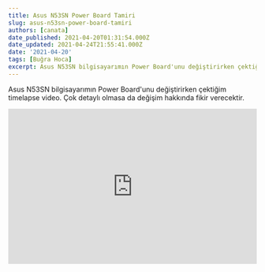 ```yaml
---
title: Asus N53SN Power Board Tamiri
slug: asus-n53sn-power-board-tamiri
authors: [canata]
date_published: 2021-04-20T01:31:54.000Z
date_updated: 2021-04-24T21:55:41.000Z
date: '2021-04-20'
tags: [Buğra Hoca]
excerpt: Asus N53SN bilgisayarımın Power Board'unu değiştirirken çektiğim timelapse video. Çok detaylı olmasa da değişim hakkında fikir verecektir.
---
```


Asus N53SN bilgisayarımın Power Board'unu değiştirirken çektiğim timelapse video. Çok detaylı olmasa da değişim hakkında fikir verecektir.
<!--truncate-->
<iframe width="100%" height="315" src="https://www.youtube.com/embed/CWt-SGA4GZk" title="YouTube video player" frameborder="0" allow="accelerometer; autoplay; clipboard-write; encrypted-media; gyroscope; picture-in-picture; web-share" allowfullscreen></iframe>